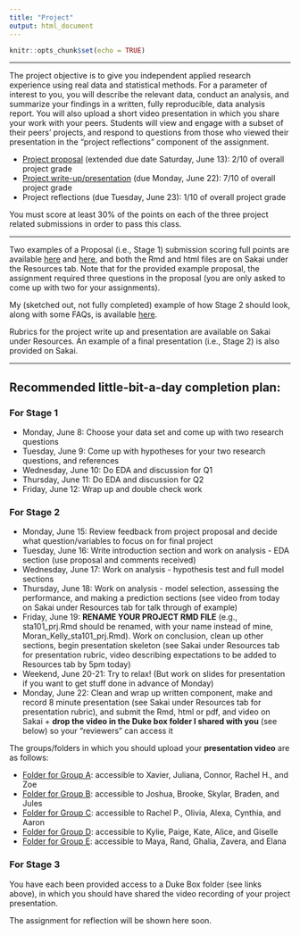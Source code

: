 ```yaml
---
title: "Project"
output: html_document
---
```


```r
knitr::opts_chunk$set(echo = TRUE)
```

---- 

The project objective is to give you independent applied research experience using real data and statistical methods. For a parameter of interest to you, you will describe the relevant data, conduct an analysis, and summarize your findings in a written, fully reproducible, data analysis report. You will also upload a short video presentation in which you share your work with your peers. Students will view and engage with a subset of their peers’ projects, and respond to questions from those who viewed their presentation in the "project reflections" component of the assignment.

* [Project proposal](https://kelrenmor.github.io/STA101-002/project_files/project_st1_statement) (extended due date Saturday, June 13): 2/10 of overall project grade
* [Project write-up/presentation](https://kelrenmor.github.io/STA101-002/project_files/project_st2_statement) (due Monday, June 22): 7/10 of overall project grade
* Project reflections (due Tuesday, June 23): 1/10 of overall project grade

You must score at least 30% of the points on each of the three project related submissions in order to pass this class.

---- 

Two examples of a Proposal (i.e., Stage 1) submission scoring full points are available [here](https://kelrenmor.github.io/STA101-002/project_files/Stage1_example_2) and [here](https://kelrenmor.github.io/STA101-002/project_files/Stage1_example_1), and both the Rmd and html files are on Sakai under the Resources tab. Note that for the provided example proposal, the assignment required three questions in the proposal (you are only asked to come up with two for your assignments).

My (sketched out, not fully completed) example of how Stage 2 should look, along with some FAQs, is available [here](https://kelrenmor.github.io/STA101-002/project_files/Stage2_example).

Rubrics for the project write up and presentation are available on Sakai under Resources. An example of a final presentation (i.e., Stage 2) is also provided on Sakai.

---- 

## Recommended little-bit-a-day completion plan:

### For Stage 1

- Monday, June 8: Choose your data set and come up with two research questions
- Tuesday, June 9: Come up with hypotheses for your two research questions, and references
- Wednesday, June 10: Do EDA and discussion for Q1
- Thursday, June 11: Do EDA and discussion for Q2
- Friday, June 12: Wrap up and double check work

### For Stage 2

- Monday, June 15: Review feedback from project proposal and decide what question/variables to focus on for final project
- Tuesday, June 16: Write introduction section and work on analysis - EDA section (use proposal and comments received)
- Wednesday, June 17: Work on analysis - hypothesis test and full model sections
- Thursday, June 18: Work on analysis - model selection, assessing the performance, and making a prediction sections (see video from today on Sakai under Resources tab for talk through of example)
- Friday, June 19: **RENAME YOUR PROJECT RMD FILE** (e.g., sta101_prj.Rmd should be renamed, with your name instead of mine, Moran_Kelly_sta101_prj.Rmd). Work on conclusion, clean up other sections, begin presentation skeleton (see Sakai under Resources tab for presentation rubric, video describing expectations to be added to Resources tab by 5pm today)
- Weekend, June 20-21: Try to relax! (But work on slides for presentation if you want to get stuff done in advance of Monday)
- Monday, June 22: Clean and wrap up written component, make and record 8 minute presentation (see Sakai under Resources tab for presentation rubric), and submit the Rmd, html or pdf, and video on Sakai + **drop the video in the Duke box folder I shared with you** (see below) so your "reviewers" can access it

The groups/folders in which you should upload your **presentation video** are as follows: 

- [Folder for Group A](https://duke.box.com/s/5wcea496knys7vm7n2mfatfyx6hmb3is): accessible to Xavier, Juliana, Connor, Rachel H., and Zoe
- [Folder for Group B](https://duke.box.com/s/jf4hzjxhj8z4mcq5wi0su54v9th7rx7z): accessible to Joshua, Brooke, Skylar, Braden, and Jules
- [Folder for Group C](https://duke.box.com/s/n9aqduypjuhrdyyiw951jx4a2lrkvgmm): accessible to Rachel P., Olivia, Alexa, Cynthia, and Aaron
- [Folder for Group D](https://duke.box.com/s/zwr2q1q2o4dzh1y3y4x2l8uqruka59wr): accessible to Kylie, Paige, Kate, Alice, and Giselle
- [Folder for Group E](https://duke.box.com/s/xq4728wm8hsizdwy27orep9opuwbcb67): accessible to Maya, Rand, Ghalia, Zavera, and Elana

### For Stage 3

You have each been provided access to a Duke Box folder (see links above), in which you should have shared the video recording of your project presentation.

The assignment for reflection will be shown here soon.
